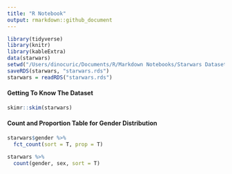 ```yaml
---
title: "R Notebook"
output: rmarkdown::github_document
---
```


```r
library(tidyverse)
library(knitr)
library(kableExtra)
data(starwars)
setwd("/Users/dinocuric/Documents/R/Markdown Notebooks/Starwars Dataset Playground")
saveRDS(starwars, "starwars.rds")
starwars = readRDS("starwars.rds")
```

#### Getting To Know The Dataset

```r
skimr::skim(starwars)
```

#### Count and Proportion Table for Gender Distribution

```r
starwars$gender %>% 
  fct_count(sort = T, prop = T)

starwars %>% 
  count(gender, sex, sort = T)
```
